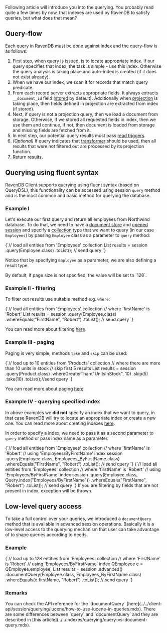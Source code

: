 
Following article will introduce you into the querying. You probably read quite a few times by now, that indexes are used by RavenDB to satisfy queries, but what does that mean?

## Query-flow

Each query in RavenDB must be done against index and the query-flow is as follows:

1. First step, when query is issued, is to locate appropriate index. If our query specifies that index, the task is simple - use this index. Otherwise the query analysis is taking place and auto-index is created (if it does not exist already).
2. When we have our index, we scan it for records that match query predicate.
3. From each record server extracts appropriate fields. It always extracts `__document_id` field ([stored](../../indexes/storing-data-in-index.mdx) by default). Additionally when [projection](../../indexes/querying/projections.mdx) is taking place, then fields defined in projection are extracted from index (if stored).
4. Next, if query is not a projection query, then we load a document from storage. Otherwise, if we stored all requested fields in index, then we use them and continue, if not, then document is loaded from storage and missing fields are fetched from it.
5. In next step, our potential query results must pass [read triggers](../../server/plugins/triggers.mdx#read-triggers). 
6. _(Optional)_ If query indicates that [transformer](../../transformers/what-are-transformers.mdx) should be used, then all results that were not filtered out are processed by its projection function.
7. Return results.

## Querying using fluent syntax

RavenDB Client supports querying using fluent syntax (based on QueryDSL), this functionality can be accessed using session `query` method and is the most common and basic method for querying the database.

### Example I

Let's execute our first query and return all employees from Northwind database. To do that, we need to have a [document store](../../client-api/what-is-a-document-store.mdx) and [opened session](../../client-api/session/opening-a-session.mdx) and specify a [collection](../../client-api/faq/what-is-a-collection.mdx) type that we want to query (in our case `Employees`) by passing `Employee` class as a parameter to `query` method:

<TabItem value="basics_0_0" label="basics_0_0">
<CodeBlock language="java">
{`// load all entities from 'Employees' collection
List<Employee> results = session
    .query(Employee.class)
    .toList(); // send query
`}
</CodeBlock>
</TabItem>

Notice that by specifying `Employee` as a parameter, we are also defining a result type.

<Admonition type="note" title="">
By default, if page size is not specified, the value will be set to `128`.
</Admonition>

### Example II - filtering

To filter out results use suitable method e.g. `where`:

<TabItem value="basics_0_1" label="basics_0_1">
<CodeBlock language="java">
{`// load all entities from 'Employees' collection
// where 'firstName' is 'Robert'
List<Employee> results = session
    .query(Employee.class)
    .whereEquals("FirstName", "Robert")
    .toList(); // send query
`}
</CodeBlock>
</TabItem>

You can read more about filtering [here](../../indexes/querying/filtering.mdx).

### Example III - paging

Paging is very simple, methods `take` and `skip` can be used:

<TabItem value="basics_0_2" label="basics_0_2">
<CodeBlock language="java">
{`// load up to 10 entities from 'Products' collection
// where there are more than 10 units in stock
// skip first 5 results
List<Product> results = session
    .query(Product.class)
    .whereGreaterThan("UnitsInStock", 10)
    .skip(5)
    .take(10)
    .toList();//send query
`}
</CodeBlock>
</TabItem>

You can read more about paging [here](../../indexes/querying/paging.mdx).

### Example IV - querying specified index

In above examples we **did not** specify an index that we want to query, in that case RavenDB will try to locate an appropriate index or create a new one. You can read more about creating indexes [here](../../indexes/creating-and-deploying.mdx).

In order to specify a index, we need to pass it as a second parameter to `query` method or pass index name as a parameter.

<TabItem value="basics_0_3" label="basics_0_3">
<CodeBlock language="java">
{`// load all entities from 'Employees' collection
// where 'firstName' is 'Robert'
// using 'Employees/ByFirstName' index
session
    .query(Employee.class, Employees_ByFirstName.class)
    .whereEquals("FirstName", "Robert")
    .toList(); // send query
`}
</CodeBlock>
</TabItem>

<TabItem value="basics_0_4" label="basics_0_4">
<CodeBlock language="java">
{`// load all entities from 'Employees' collection
// where 'firstName' is 'Robert'
// using 'Employees/ByFirstName' index
session
    .query(Employee.class, Query.index("Employees/ByFirstName"))
    .whereEquals("FirstName", "Robert")
    .toList(); // send query
`}
</CodeBlock>
</TabItem>

<Admonition type="info" title="Remember" id="remember" href="#remember">
If you are filtering by fields that are not present in index, exception will be thrown.
</Admonition>

## Low-level query access

To take a full control over your queries, we introduced a `documentQuery` method that is available in advanced session operations. Basically it is a low-level access to the querying mechanism that user can take advantage of to shape queries according to needs.

### Example

<TabItem value="basics_1_0" label="basics_1_0">
<CodeBlock language="java">
{`// load up to 128 entities from 'Employees' collection
// where 'FirstName' is 'Robert'
// using 'Employees/ByFirstName' index
QEmployee e = QEmployee.employee;
List<Employee> results = session
  .advanced()
  .documentQuery(Employee.class, Employees_ByFirstName.class)
  .whereEquals(e.firstName, "Robert")
  .toList(); // send query
`}
</CodeBlock>
</TabItem>

### Remarks

<Admonition type="info" title="">
You can check the API reference for the `documentQuery` [here](../../client-api/session/querying/lucene/how-to-use-lucene-in-queries.mdx).
</Admonition>

<Admonition type="info" title="">
There are some differences between `query` and `documentQuery` and they are described in [this article](../../indexes/querying/query-vs-document-query.mdx).
</Admonition>


